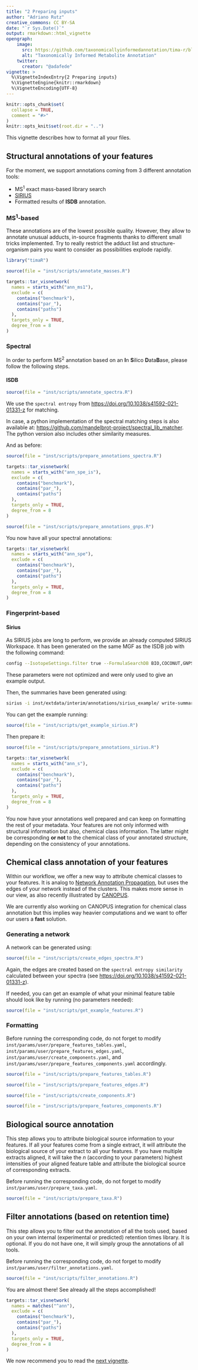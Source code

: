 ```yaml
---
title: "2 Preparing inputs"
author: "Adriano Rutz"
creative_commons: CC BY-SA
date: "`r Sys.Date()`"
output: rmarkdown::html_vignette
opengraph:
    image:
      src: https://github.com/taxonomicallyinformedannotation/tima-r/blob/main/man/figures/logo.svg
      alt: "Taxonomically Informed Metabolite Annotation"
    twitter:
      creator: "@adafede"
vignette: >
  %\VignetteIndexEntry{2 Preparing inputs}
  %\VignetteEngine{knitr::rmarkdown}
  %\VignetteEncoding{UTF-8}
---
```


```r
knitr::opts_chunk$set(
  collapse = TRUE,
  comment = "#>"
)
knitr::opts_knit$set(root.dir = "..")
```

This vignette describes how to format all your files.

## Structural annotations of your features

For the moment, we support annotations coming from 3 different annotation tools:

<!-- * [GNPS](https://gnps.ucsd.edu) -->
* MS^1^ exact mass-based library search
* [SIRIUS](https://bio.informatik.uni-jena.de/software/sirius)
* Formatted results of **ISDB** annotation.

### MS^1^-based

These annotations are of the lowest possible quality.
However, they allow to annotate unusual adducts, in-source fragments thanks to different small tricks implemented.
Try to really restrict the adduct list and structure-organism pairs you want to consider as possibilities explode rapidly.

```r
library("timaR")
```

```r
source(file = "inst/scripts/annotate_masses.R")
```

```r
targets::tar_visnetwork(
  names = starts_with("ann_ms1"),
  exclude = c(
    contains("benchmark"),
    contains("par_"),
    contains("paths")
  ),
  targets_only = TRUE,
  degree_from = 8
)
```

### Spectral

In order to perform MS^2^ annotation based on an **I**n **S**ilico **D**ata**B**ase, please follow the following steps.

#### ISDB

```r
source(file = "inst/scripts/annotate_spectra.R")
```

We use the `spectral entropy` from <https://doi.org/10.1038/s41592-021-01331-z> for matching.

In case, a python implementation of the spectral matching steps is also available at: <https://github.com/mandelbrot-project/spectral_lib_matcher>.
The python version also includes other similarity measures.

And as before:

```r
source(file = "inst/scripts/prepare_annotations_spectra.R")
```

```r
targets::tar_visnetwork(
  names = starts_with("ann_spe_is"),
  exclude = c(
    contains("benchmark"),
    contains("par_"),
    contains("paths")
  ),
  targets_only = TRUE,
  degree_from = 8
)
```

<!-- #### GNPS -->

<!-- We also provide an example GNPS job id, which is: `41c6068e905d482db5698ad81d145d7c` -->

<!-- Before running the corresponding code, do not forget to modify `inst/params/user/prepare_*yourAnnotationTool*.yaml`. -->

<!-- Depending on the annotation tool you used, you can format its results using: -->

```r
source(file = "inst/scripts/prepare_annotations_gnps.R")
```

You now have all your spectral annotations:

```r
targets::tar_visnetwork(
  names = starts_with("ann_spe"),
  exclude = c(
    contains("benchmark"),
    contains("par_"),
    contains("paths")
  ),
  targets_only = TRUE,
  degree_from = 8
)
```

### Fingerprint-based

#### Sirius

As SIRIUS jobs are long to perform, we provide an already computed SIRIUS Workspace.
It has been generated on the same MGF as the  <!-- GNPS and --> ISDB job with the following command:

```bash
config --IsotopeSettings.filter true --FormulaSearchDB BIO,COCONUT,GNPS,KNAPSACK,UNDP,PLANTCYC --Timeout.secondsPerTree 0 --FormulaSettings.enforced HCNOP --Timeout.secondsPerInstance 0 --AdductSettings.detectable [[M + H3N + H]+, [M - H2O + H]+, [M + K]+, [M - H4O2 + H]+, [M + H]+, [M + Na]+] --UseHeuristic.mzToUseHeuristicOnly 650 --AlgorithmProfile orbitrap --IsotopeMs2Settings IGNORE --MS2MassDeviation.allowedMassDeviation 5.0ppm --NumberOfCandidatesPerIon 1 --UseHeuristic.mzToUseHeuristic 300 --FormulaSettings.detectable B,Cl,Br,Se,S --NumberOfCandidates 10 --ZodiacNumberOfConsideredCandidatesAt300Mz 10 --ZodiacRunInTwoSteps true --ZodiacEdgeFilterThresholds.minLocalConnections 10 --ZodiacEdgeFilterThresholds.thresholdFilter 0.95 --ZodiacEpochs.burnInPeriod 2000 --ZodiacEpochs.numberOfMarkovChains 10 --ZodiacNumberOfConsideredCandidatesAt800Mz 50 --ZodiacEpochs.iterations 20000 --AdductSettings.enforced , --AdductSettings.fallback [[M + K]+, [M + H]+, [M + Na]+] --FormulaResultThreshold true --InjectElGordoCompounds true --StructureSearchDB BIO,COCONUT,GNPS,KNAPSACK,UNDP,PLANTCYC --RecomputeResults false formula zodiac fingerprint structure canopus
```

These parameters were not optimized and were only used to give an example output.

Then, the summaries have been generated using:

```bash
sirius -i inst/extdata/interim/annotations/sirius_example/ write-summaries -c --digits 3
```

You can get the example running:

```r
source(file = "inst/scripts/get_example_sirius.R")
```

Then prepare it:

```r
source(file = "inst/scripts/prepare_annotations_sirius.R")
```

```r
targets::tar_visnetwork(
  names = starts_with("ann_s"),
  exclude = c(
    contains("benchmark"),
    contains("par_"),
    contains("paths")
  ),
  targets_only = TRUE,
  degree_from = 8
)
```

You now have your annotations well prepared and can keep on formatting the rest of your metadata.
Your features are not only informed with structural information but also, chemical class information.
The latter might be corresponding **or not** to the chemical class of your annotated structure, depending on the consistency of your annotations.

## Chemical class annotation of your features

Within our workflow, we offer a new way to attribute chemical classes to your features.
It is analog to [Network Annotation Propagation](https://ccms-ucsd.github.io/GNPSDocumentation/nap/), but uses the edges of your network instead of the clusters.
This makes more sense in our view, as also recently illustrated by [CANOPUS](https://doi.org/10.1038/s41587-020-0740-8).

<!-- All steps can take both manual inputs or GNPS metadata directly from your GNPS job ID. -->

We are currently also working on CANOPUS integration for chemical class annotation but this implies way heavier computations and we want to offer our users a **fast** solution.

### Generating a network

A network can be generated using:

```r
source(file = "inst/scripts/create_edges_spectra.R")
```

Again, the edges are created based on the `spectral entropy similarity` calculated between your spectra (see <https://doi.org/10.1038/s41592-021-01331-z>).

If needed, you can get an example of what your minimal feature table should look like by running (no parameters needed):

```r
source(file = "inst/scripts/get_example_features.R")
```

### Formatting

Before running the corresponding code, do not forget to modify `inst/params/user/prepare_features_tables.yaml`, `inst/params/user/prepare_features_edges.yaml`, `inst/params/user/create_components.yaml`, and `inst/params/user/prepare_features_components.yaml` accordingly.

```r
source(file = "inst/scripts/prepare_features_tables.R")
```

```r
source(file = "inst/scripts/prepare_features_edges.R")
```

```r
source(file = "inst/scripts/create_components.R")
```

```r
source(file = "inst/scripts/prepare_features_components.R")
```

## Biological source annotation

This step allows you to attribute biological source information to your features.
If all your features come from a single extract, it will attribute the biological source of your extract to all your features.
If you have multiple extracts aligned, it will take the *n* (according to your parameters) highest intensities of your aligned feature table and attribute the biological source of corresponding extracts.
<!-- It can take both manual inputs or GNPS metadata directly from your GNPS job ID. -->

Before running the corresponding code, do not forget to modify `inst/params/user/prepare_taxa.yaml`.

```r
source(file = "inst/scripts/prepare_taxa.R")
```

## Filter annotations (based on retention time)

This step allows you to filter out the annotation of all the tools used,
based on your own internal (experimental or predicted) retention times library.
It is optional. 
If you do not have one, it will simply group the annotations of all tools. 

Before running the corresponding code, do not forget to modify `inst/params/user/filter_annotations.yaml`.

```r
source(file = "inst/scripts/filter_annotations.R")
```

You are almost there! See already all the steps accomplished!

```r
targets::tar_visnetwork(
  names = matches("^ann"),
  exclude = c(
    contains("benchmark"),
    contains("par_"),
    contains("paths")
  ),
  targets_only = TRUE,
  degree_from = 8
)
```

We now recommend you to read the [next vignette](https://taxonomicallyinformedannotation.github.io/tima-r/articles/III-processing.html).
